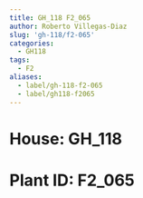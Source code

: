 ```yaml
---
title: GH_118 F2_065
author: Roberto Villegas-Diaz
slug: 'gh-118/f2-065'
categories:
  - GH118
tags:
  - F2
aliases:
  - label/gh-118-f2-065
  - label/gh118-f2065
---
```


# **House**: GH_118
# **Plant ID**: F2_065
